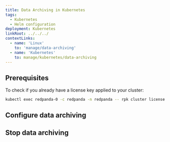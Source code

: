 ```yaml
---
title: Data Archiving in Kubernetes
tags:
  - Kubernetes
  - Helm configuration
deployment: Kubernetes
linkRoot: ../../../
contextLinks:
  - name: 'Linux'
    to: 'manage/data-archiving'
  - name: 'Kubernetes'
    to: manage/kubernetes/data-archiving
---
```


<head>
    <meta name="title" content="Data Archiving in Kubernetes | Redpanda Docs"/>
    <meta name="description" content="Set up data archiving to back up topics to cloud storage."/>
</head>




<ContextLink frontmatter={frontMatter}
/>

<AboutDataArchiving frontmatter={frontMatter}/>

## Prerequisites

<EnterpriseLicenseNote frontmatter={frontMatter}/>

To check if you already have a license key applied to your cluster:

```bash
kubectl exec redpanda-0 -c redpanda -n redpanda -- rpk cluster license info
```

## Configure data archiving

<Configure/>

## Stop data archiving
   
<Stop/>
